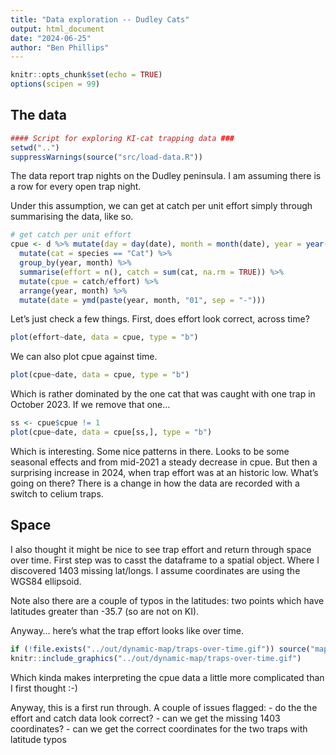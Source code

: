 ```yaml
---
title: "Data exploration -- Dudley Cats"
output: html_document
date: "2024-06-25"
author: "Ben Phillips"
---
```


```r
knitr::opts_chunk$set(echo = TRUE)
options(scipen = 99)
```

## The data

```r
#### Script for exploring KI-cat trapping data ###
setwd("..")
suppressWarnings(source("src/load-data.R"))
```

The data report trap nights on the Dudley peninsula.  I am assuming there is a row for every open trap night.

Under this assumption, we can get at catch per unit effort simply through summarising the data, like so.

```r
# get catch per unit effort
cpue <- d %>% mutate(day = day(date), month = month(date), year = year(date)) %>%
  mutate(cat = species == "Cat") %>%
  group_by(year, month) %>%
  summarise(effort = n(), catch = sum(cat, na.rm = TRUE)) %>%
  mutate(cpue = catch/effort) %>%
  arrange(year, month) %>%
  mutate(date = ymd(paste(year, month, "01", sep = "-")))
```

Let's just check a few things.  First, does effort look correct, across time?

```r
plot(effort~date, data = cpue, type = "b")
```

We can also plot cpue against time.

```r
plot(cpue~date, data = cpue, type = "b")
```

Which is rather dominated by the one cat that was caught with one trap in October 2023.  If we remove that one...

```r
ss <- cpue$cpue != 1
plot(cpue~date, data = cpue[ss,], type = "b")
```
Which is interesting.  Some nice patterns in there.  Looks to be some seasonal effects and from mid-2021 a steady decrease in cpue.  But then a surprising increase in 2024, when trap effort was at an historic low.  What's going on there?  There is a change in how the data are recorded with a switch to celium traps.

## Space

I also thought it might be nice to see trap effort and return through space over time.  First step was to casst the dataframe to a spatial object.  Where I discovered 1403 missing lat/longs.  I assume coordinates are using the WGS84 ellipsoid.

Note also there are a couple of typos in the latitudes: two points which have latitudes greater than -35.7 (so are not on KI).

Anyway... here's what the trap effort looks like over time.

```r
if (!file.exists("../out/dynamic-map/traps-over-time.gif")) source("map-data.R")
knitr::include_graphics("../out/dynamic-map/traps-over-time.gif")
```

Which kinda makes interpreting the cpue data a little more complicated than I first thought :-)

Anyway, this is a first run through.  A couple of issues flagged:
 - do the the effort and catch data look correct?
 - can we get the missing 1403 coordinates?
 - can we get the correct coordinates for the two traps with latitude typos